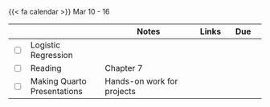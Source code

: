 {{< fa calendar >}} Mar 10 - 16


<table class="table-striped text-left table-bordered" align = "center">

  <thead>
    <th style="width:  3%"></th>
    <th style="width:  30%"></th>
    <th style="width:  40%">Notes</th>
    <th style="width:  8%">Links</th>
    <th style="width:  15%">Due</th>
  </thead>


  <tr>
    <td><input type="checkbox" /></td>
    <td>Logistic Regression</td>
    <td></td>
    <td><a href="https://stats6-wi25.github.io/slides/week10/10a-logistic-regression.html" target ="_blank"> <i class="fas fa-laptop" aria-hidden="true"
            title="External Link to Slides" target = "_blank"></i></a>
      </td>
    <td></td>
  </tr>
  
  <tr>
    <td><input type="checkbox" /></td>
    <td> Reading  </td>
    <td>Chapter 7</td>
    <td><a href="https://openintro-ims.netlify.app/model-logistic" target ="_blank"> <i class="fas fa-book" aria-hidden="true"
            title="External Link to the Book" target = "_blank"></i></a></td>
    <td></td>
  </tr>
  

  
  <tr>
    <td><input type="checkbox" /></td>
    <td> Making Quarto Presentations &nbsp; &nbsp; </td>
    <td> Hands-on work for projects </td>
    <td></td>
    <td></td>
  </tr>
  
  

        
</table>